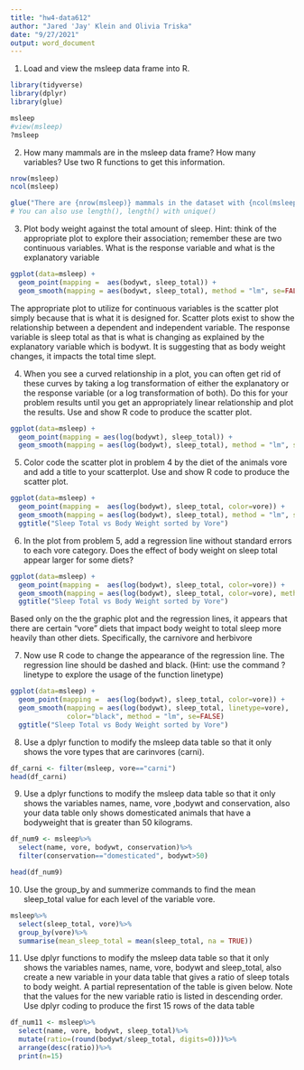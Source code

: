 ```yaml
---
title: "hw4-data612"
author: "Jared 'Jay' Klein and Olivia Triska"
date: "9/27/2021"
output: word_document
---
```


1. Load and view the msleep data frame into R. 

```r
library(tidyverse)
library(dplyr)
library(glue)

msleep
#view(msleep)
?msleep
```

2. How many mammals are in the msleep data frame? How many variables? Use two R functions to get this information. 

```r
nrow(msleep)
ncol(msleep)

glue("There are {nrow(msleep)} mammals in the dataset with {ncol(msleep)} variables.")
# You can also use length(), length() with unique()
```

3. Plot body weight against the total amount of sleep. Hint: think of the appropriate plot to explore their association; remember these are two continuous variables.  What is the response variable and what is the explanatory variable

```r
ggplot(data=msleep) +
  geom_point(mapping =  aes(bodywt, sleep_total)) +
  geom_smooth(mapping = aes(bodywt, sleep_total), method = "lm", se=FALSE)
```

The appropriate plot to utilize for continuous variables is the scatter plot simply because that is what it is designed for. Scatter plots exist to show the relationship between a dependent and independent variable. The response variable is sleep total as that is what is changing as explained by the explanatory variable which is bodywt. It is suggesting that as body weight changes, it impacts the total time slept. 


4. When you see a curved relationship in a plot, you can often get rid of these curves by taking a log transformation of either the explanatory or the response variable (or a log transformation of both). Do this for your problem results until you get an appropriately linear relationship and plot the results. Use and show R code to produce the scatter plot. 


```r
ggplot(data=msleep) +
  geom_point(mapping = aes(log(bodywt), sleep_total)) +
  geom_smooth(mapping = aes(log(bodywt), sleep_total), method = "lm", se=FALSE)
```
5. Color code the scatter plot in problem 4 by the diet of the animals vore and add a title to your scatterplot.  Use and show R code to produce the scatter plot. 

```r
ggplot(data=msleep) +
  geom_point(mapping =  aes(log(bodywt), sleep_total, color=vore)) +
  geom_smooth(mapping = aes(log(bodywt), sleep_total), method = "lm", se=FALSE) +
  ggtitle("Sleep Total vs Body Weight sorted by Vore")
```

6. In the plot from problem 5, add a regression line without standard errors to each vore category.   Does the effect of body weight on sleep total appear larger for some diets?   

```r
ggplot(data=msleep) +
  geom_point(mapping =  aes(log(bodywt), sleep_total, color=vore)) +
  geom_smooth(mapping = aes(log(bodywt), sleep_total, color=vore), method = "lm", se=FALSE) +
  ggtitle("Sleep Total vs Body Weight sorted by Vore")

```


Based only on the the graphic plot and the regression lines, it appears that there are certain "vore" diets that impact body weight to total sleep more heavily than other diets. Specifically, the carnivore and herbivore


7. Now use R code to change the appearance of the regression line.  The regression line should be dashed and black.  (Hint: use the command  ?linetype to explore the usage of the function linetype) 

```r
ggplot(data=msleep) +
  geom_point(mapping =  aes(log(bodywt), sleep_total, color=vore)) +
  geom_smooth(mapping = aes(log(bodywt), sleep_total, linetype=vore), 
              color="black", method = "lm", se=FALSE)
  ggtitle("Sleep Total vs Body Weight sorted by Vore")
```

8. Use a dplyr function to modify the msleep data table so that it only shows the vore types that are carinvores (carni).


```r
df_carni <- filter(msleep, vore=="carni")
head(df_carni)
```

9. Use a dplyr functions to modify the msleep data table so that it only shows the variables names, name, vore ,bodywt and conservation, also your data table only shows domesticated animals that have a bodyweight that is greater than 50 kilograms.


```r
df_num9 <- msleep%>%
  select(name, vore, bodywt, conservation)%>%
  filter(conservation=="domesticated", bodywt>50)

head(df_num9)
```

10. Use the group_by and summerize commands to find the mean sleep_total value for each level of the variable vore.


```r
msleep%>%
  select(sleep_total, vore)%>%
  group_by(vore)%>%
  summarise(mean_sleep_total = mean(sleep_total, na = TRUE))

```


11. Use  dplyr functions to modify the msleep data table so that it only shows the variables names, name, vore, bodywt and sleep_total, also create a new variable in your data table that gives a ratio of sleep totals to body weight. 
A partial representation of the table is given below.  Note that the values for the new variable ratio is listed in descending order. Use dplyr coding to produce the first 15 rows of the data table


```r
df_num11 <- msleep%>%
  select(name, vore, bodywt, sleep_total)%>%
  mutate(ratio=(round(bodywt/sleep_total, digits=0)))%>%
  arrange(desc(ratio))%>%
  print(n=15)
```


